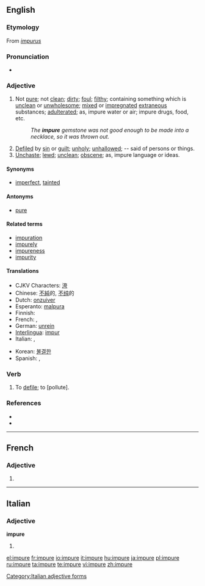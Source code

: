 ==English==

===Etymology===
From {{etyl|la}} ''[[impurus]]''

===Pronunciation===
* {{rhymes|ʊə(r)}}

===Adjective===
{{en-adj-more}}

# Not [[pure]]; not [[clean]]; [[dirty]]; [[foul]]; [[filthy]]; containing something which is [[unclean]] or [[unwholesome]]; [[mixed]] or [[impregnate]]d [[extraneous]] substances; [[adulterate]]d; as, impure water or air; impure drugs, food, etc.
#: ''The '''impure''' gemstone was not good enough to be made into a necklace, so it was thrown out.''
# [[defile|Defiled]] by [[sin]] or [[guilt]]; [[unholy]]; [[unhallowed]]; -- said of persons or things.
# [[unchaste|Unchaste]]; [[lewd]]; [[unclean]]; [[obscene]]; as, impure language or ideas.

====Synonyms====
* [[imperfect]], [[tainted]]

====Antonyms====
* [[pure]]

====Related terms====
* [[impuration]]
* [[impurely]]
* [[impureness]]
* [[impurity]]

====Translations====
{{top}}
* CJKV Characters: [[洿]]
* Chinese: [[不純]]的, [[不纯]]的
* Dutch: [[onzuiver]]
* Esperanto: [[malpura]]
* Finnish: {{t-|fi|epäpuhdas}}
* French: {{t+|fr|impur|m}}, {{t+|fr|impure|f}}
* German: [[unrein]]
* [[Interlingua]]: [[impur]]
* Italian: {{t+|it|impuro|m}}, {{t+|it|impura|f}}
{{mid}}
* Korean: [[불결한]]
* Spanish: {{t-|es|impuro|m}}, {{t-|es|impura|f}}
{{bottom}}

===Verb===
{{en-verb|impur|ing}}

# {{transitive}} {{obsolete}} To [[defile]]; to [pollute].

===References===
* {{R:Century 1911}}
* {{R:Webster 1913}}

----

==French==

===Adjective===
{{fr-adj-form}} {{f}}

# {{form of|feminine|impur|lang=French}}

----

==Italian==

===Adjective===
'''impure''' {{p}}

# {{feminine of|impuro#Adjective|impuro}}

[[Category:Italian adjective forms]]

[[el:impure]]
[[fr:impure]]
[[io:impure]]
[[it:impure]]
[[hu:impure]]
[[ja:impure]]
[[pl:impure]]
[[ru:impure]]
[[ta:impure]]
[[te:impure]]
[[vi:impure]]
[[zh:impure]]